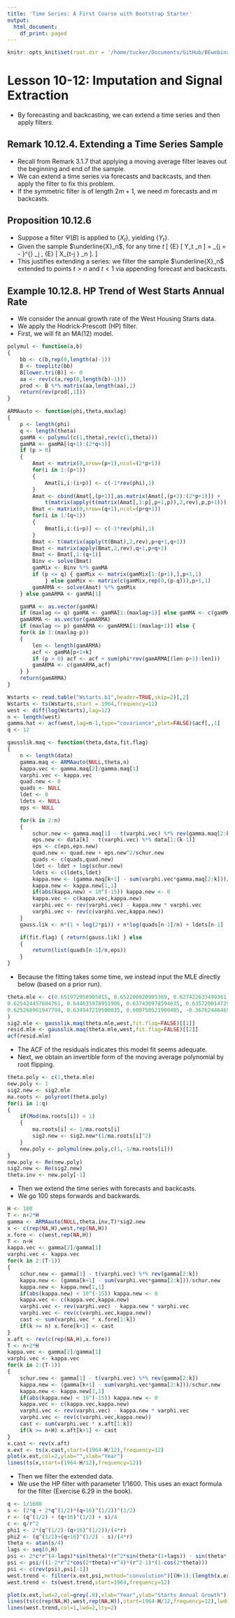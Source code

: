```yaml
---
title: 'Time Series: A First Course with Bootstrap Starter'
output:
  html_document:
    df_print: paged
---
```


```r
knitr::opts_knit$set(root.dir = '/home/tucker/Documents/GitHub/BEwebinar/Data')
```

# Lesson 10-12: Imputation and Signal Extraction

- By forecasting and backcasting, we can extend a time series and then apply filters.

## Remark 10.12.4. Extending a Time Series Sample

- Recall from Remark 3.1.7 that applying a moving average filter leaves out the beginning
and end of the sample.
- We can extend a time series via forecasts and backcasts, and then apply the filter to fix
this problem.
- If the symmetric filter is of length $2m+1$, we need $m$ forecasts and $m$ backcasts.

## Proposition 10.12.6

- Suppose a filter $\Psi (B)$ is applied to $\{ X_t \}$, yielding $\{ Y_t \}$.
- Given the sample $\underline{X}_n$, for any time $t$
\[
 {\mathbb E} [ Y_t \vert \underline{X}_n ] = 
 \sum_{j = - \infty}^{\infty} \psi_j \, {\mathbb E} [ X_{t-j }  \vert \underline{X}_n ].
\]
- This justifies extending a series: we filter the sample $\underline{X}_n$ extended to
points $t > n$ and $t < 1$ via appending forecast and backcasts.

## Example 10.12.8. HP Trend of West Starts Annual Rate

- We consider the annual growth rate of the West Housing Starts data.
- We apply the Hodrick-Prescott (HP) filter.
- First, we will fit an MA(12) model.

```r
polymul <- function(a,b) 
{
	bb <- c(b,rep(0,length(a)-1))
	B <- toeplitz(bb)
	B[lower.tri(B)] <- 0
	aa <- rev(c(a,rep(0,length(b)-1)))
	prod <- B %*% matrix(aa,length(aa),1)
	return(rev(prod[,1]))
}

ARMAauto <- function(phi,theta,maxlag)
{
	p <- length(phi)
	q <- length(theta)
	gamMA <- polymul(c(1,theta),rev(c(1,theta)))
	gamMA <- gamMA[(q+1):(2*q+1)]
	if (p > 0) 
	{
		Amat <- matrix(0,nrow=(p+1),ncol=(2*p+1))
		for(i in 1:(p+1))
		{
			Amat[i,i:(i+p)] <- c(-1*rev(phi),1)
		}
		Amat <- cbind(Amat[,(p+1)],as.matrix(Amat[,(p+2):(2*p+1)]) +
			t(matrix(apply(t(matrix(Amat[,1:p],p+1,p)),2,rev),p,p+1)))
		Bmat <- matrix(0,nrow=(q+1),ncol=(p+q+1))
		for(i in 1:(q+1))
		{
			Bmat[i,i:(i+p)] <- c(-1*rev(phi),1)
		}
		Bmat <- t(matrix(apply(t(Bmat),2,rev),p+q+1,q+1))
		Bmat <- matrix(apply(Bmat,2,rev),q+1,p+q+1)
		Bmat <- Bmat[,1:(q+1)]
		Binv <- solve(Bmat)
		gamMix <- Binv %*% gamMA
		if (p <= q) { gamMix <- matrix(gamMix[1:(p+1),],p+1,1) 
			} else gamMix <- matrix(c(gamMix,rep(0,(p-q))),p+1,1)
		gamARMA <- solve(Amat) %*% gamMix 
	} else gamARMA <- gamMA[1]

	gamMA <- as.vector(gamMA)
	if (maxlag <= q) gamMA <- gamMA[1:(maxlag+1)] else gamMA <- c(gamMA,rep(0,(maxlag-q)))
	gamARMA <- as.vector(gamARMA)
	if (maxlag <= p) gamARMA <- gamARMA[1:(maxlag+1)] else {
	for(k in 1:(maxlag-p))
	{
		len <- length(gamARMA)
		acf <- gamMA[p+1+k]
		if (p > 0) acf <- acf + sum(phi*rev(gamARMA[(len-p+1):len]))
		gamARMA <- c(gamARMA,acf)
	} }
	return(gamARMA)
}

Wstarts <- read.table("Wstarts.b1",header=TRUE,skip=2)[,2]
Wstarts <- ts(Wstarts,start = 1964,frequency=12)
west <- diff(log(Wstarts),lag=12)
n <- length(west)
gamma.hat <- acf(west,lag=n-1,type="covariance",plot=FALSE)$acf[,,1]
q <- 12

gausslik.maq <- function(theta,data,fit.flag)
{
	n <- length(data)
 	gamma.maq <- ARMAauto(NULL,theta,n)
	kappa.vec <- gamma.maq[2]/gamma.maq[1]
	varphi.vec <- kappa.vec
	quad.new <- 0
	quads <- NULL
	ldet <- 0
	ldets <- NULL
	eps <- NULL

	for(k in 2:n)
	{
		schur.new <- gamma.maq[1] - t(varphi.vec) %*% rev(gamma.maq[2:k])
		eps.new <- data[k] - t(varphi.vec) %*% data[1:(k-1)]
		eps <- c(eps,eps.new)
		quad.new <- quad.new + eps.new^2/schur.new
		quads <- c(quads,quad.new)
		ldet <- ldet + log(schur.new)
		ldets <- c(ldets,ldet)
		kappa.new <- (gamma.maq[k+1] - sum(varphi.vec*gamma.maq[2:k]))/schur.new
		kappa.new <- kappa.new[1,1]
		if(abs(kappa.new) < 10^(-15)) kappa.new <- 0
		kappa.vec <- c(kappa.vec,kappa.new)	
		varphi.vec <- rev(varphi.vec) - kappa.new * varphi.vec
		varphi.vec <- rev(c(varphi.vec,kappa.new))
	}
	gauss.lik <- n*(1 + log(2*pi)) + n*log(quads[n-1]/n) + ldets[n-1]

	if(fit.flag) { return(gauss.lik) } else 
	{ 
		return(list(quads[n-1]/n,eps)) 
	}
}
```

- Because the fitting takes some time, we instead input the MLE directly below (based on a prior run).

```r
theta.mle <- c(0.651972958905815, 0.652200820985369, 0.627422633499361, 0.646525805480097, 
0.625424457604761, 0.644635978951906, 0.637430978594635, 0.635720014729216, 
0.625268961947794, 0.634947219500035, 0.600750521900405, -0.367624464655481
)
sig2.mle <- gausslik.maq(theta.mle,west,fit.flag=FALSE)[[1]]
resid.mle <- gausslik.maq(theta.mle,west,fit.flag=FALSE)[[2]]
acf(resid.mle)
```

- The ACF of the residuals indicates this model fit seems adequate.
- Next, we obtain an invertible form of the moving average polynomial by root flipping.

```r
theta.poly <- c(1,theta.mle)
new.poly <- 1
sig2.new <- sig2.mle
ma.roots <- polyroot(theta.poly)
for(i in 1:q)
{
	if(Mod(ma.roots[i]) < 1) 
	{ 
		ma.roots[i] <- 1/ma.roots[i]
		sig2.new <- sig2.new*(1/ma.roots[i]^2)
	}
	new.poly <- polymul(new.poly,c(1,-1/ma.roots[i]))
}
new.poly <- Re(new.poly)
sig2.new <- Re(sig2.new)
theta.inv <- new.poly[-1]
```

- Then we extend the time series with forecasts and backcasts.
- We go $100$ steps forwards and backwards.

```r
H <- 100
T <- n+2*H
gamma <- ARMAauto(NULL,theta.inv,T)*sig2.new
x <- c(rep(NA,H),west,rep(NA,H))
x.fore <- c(west,rep(NA,H))
T <- n+H
kappa.vec <- gamma[2]/gamma[1]
varphi.vec <- kappa.vec
for(k in 2:(T-1))
{
	schur.new <- gamma[1] - t(varphi.vec) %*% rev(gamma[2:k])
	kappa.new <- (gamma[k+1] - sum(varphi.vec*gamma[2:k]))/schur.new
	kappa.new <- kappa.new[1,1]
	if(abs(kappa.new) < 10^(-15)) kappa.new <- 0
	kappa.vec <- c(kappa.vec,kappa.new)
	varphi.vec <- rev(varphi.vec) - kappa.new * varphi.vec
	varphi.vec <- rev(c(varphi.vec,kappa.new))
	cast <- sum(varphi.vec * x.fore[1:k])
	if(k >= n) x.fore[k+1] <- cast
}
x.aft <- rev(c(rep(NA,H),x.fore))
T <- n+2*H
kappa.vec <- gamma[2]/gamma[1]
varphi.vec <- kappa.vec
for(k in 2:(T-1))
{
	schur.new <- gamma[1] - t(varphi.vec) %*% rev(gamma[2:k])
	kappa.new <- (gamma[k+1] - sum(varphi.vec*gamma[2:k]))/schur.new
	kappa.new <- kappa.new[1,1]
	if(abs(kappa.new) < 10^(-15)) kappa.new <- 0
	kappa.vec <- c(kappa.vec,kappa.new)
	varphi.vec <- rev(varphi.vec) - kappa.new * varphi.vec
	varphi.vec <- rev(c(varphi.vec,kappa.new))
	cast <- sum(varphi.vec * x.aft[1:k])
	if(k >= n+H) x.aft[k+1] <- cast
}
x.cast <- rev(x.aft)
x.ext <- ts(x.cast,start=(1964-H/12),frequency=12)
plot(x.ext,col=2,ylab="",xlab="Year")
lines(ts(x,start=(1964-H/12),frequency=12))
```

- Then we filter the extended data.
- We use the HP filter with parameter $1/1600$. This uses an exact formula for the
filter (Exercise 6.29 in the book).

```r
q <- 1/1600
s <- (2*q + 2*q^(1/2)*(q+16)^(1/2))^(1/2)
r <- (q^(1/2) + (q+16)^(1/2) + s)/4
c <- q/r^2
phi1 <- 2*(q^(1/2)-(q+16)^(1/2))/(4*r)
phi2 <- (q^(1/2)+(q+16)^(1/2) - s)/(4*r)
theta <- atan(s/4)
lags <- seq(0,H)
psi <- 2*c*r^(4-lags)*sin(theta)*(r^2*sin(theta*(1+lags)) - sin(theta*(lags-1)))
psi <- psi/((1-2*r^2*cos(2*theta)+r^4)*(r^2-1)*(1-cos(2*theta)))
psi <- c(rev(psi),psi[-1])
west.trend <- filter(x.ext,psi,method="convolution")[(H+1):(length(x.ext)-H)]
west.trend <- ts(west.trend,start=1964,frequency=12)

plot(x.ext,lwd=2,col=grey(.9),xlab="Year",ylab="Starts Annual Growth")
lines(ts(c(rep(NA,H),west,rep(NA,H)),start=1964-H/12,frequency=12),lwd=2,col=grey(.8))
lines(west.trend,col=1,lwd=2,lty=2)
```




